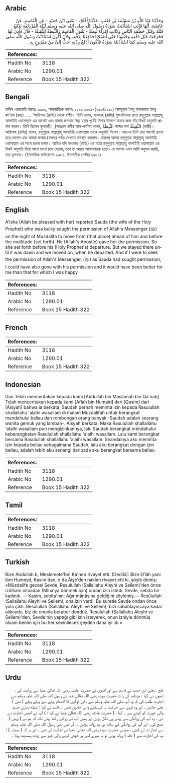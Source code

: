 ## Arabic


<div dir="rtl" lang="ar" style={{fontSize:'larger',backgroundColor:'#f8f9fa',padding:20}}>
وَحَدَّثَنَا عَبْدُ اللَّهِ بْنُ مَسْلَمَةَ بْنِ قَعْنَبٍ، حَدَّثَنَا أَفْلَحُ، - يَعْنِي ابْنَ حُمَيْدٍ - عَنِ الْقَاسِمِ، عَنْ عَائِشَةَ، أَنَّهَا قَالَتِ اسْتَأْذَنَتْ سَوْدَةُ رَسُولَ اللَّهِ صلى الله عليه وسلم لَيْلَةَ الْمُزْدَلِفَةِ تَدْفَعُ قَبْلَهُ وَقَبْلَ حَطْمَةِ النَّاسِ وَكَانَتِ امْرَأَةً ثَبِطَةً - يَقُولُ الْقَاسِمُ وَالثَّبِطَةُ الثَّقِيلَةُ - قَالَ فَأَذِنَ لَهَا فَخَرَجَتْ قَبْلَ دَفْعِهِ وَحَبَسَنَا حَتَّى أَصْبَحْنَا فَدَفَعْنَا بِدَفْعِهِ وَلأَنْ أَكُونَ اسْتَأْذَنْتُ رَسُولَ اللَّهِ صلى الله عليه وسلم كَمَا اسْتَأْذَنَتْهُ سَوْدَةُ فَأَكُونَ أَدْفَعُ بِإِذْنِهِ أَحَبُّ إِلَىَّ مِنْ مَفْرُوحٍ بِهِ ‏.‏
</div>
<div style={{backgroundColor:'#f8f9fa',padding:20, marginBottom: 10}}><table> <thead> <tr> <th>References:</th> <th></th> </tr> </thead> <tbody><tr><td>Hadith No</td><td>3118</td></tr><tr><td>Arabic No</td><td>1290.01</td></tr><tr><td>Reference</td><td>Book 15 Hadith 322</td></tr></tbody></table></div>

## Bengali


<div dir="ltr" lang="bn" style={{fontSize:'larger',backgroundColor:'#f8f9fa',padding:20}}>
হাদিস একাডেমি নাম্বারঃ ৩০০৯, আন্তর্জাতিক নাম্বারঃ ১২৯০ ৩০০৯-(২৯৩/১২৯০) আবদুল্লাহ ইবনু মাসলামাহ ইবনু কা'নাব (রহঃ) ..... ‘আয়িশাহ (রাযিঃ) থেকে বর্ণিত। তিনি বলেন, সাওদাহ (রাযিঃ) মুযদালিফার রাতে রসূলুল্লাহ সাল্লাল্লাহু আলাইহি ওয়াসাল্লাম এর আগেই এবং রাস্তায় জনতার ভিড় হবার পূর্বেই মিনার উদেশে যাত্রার জন্য তাঁর নিকট অনুমতি প্রার্থনা করেন। তিনি ছিলেন স্থূলদেহী। (অধঃস্তন রাবী) আল-কাসিম বলেন, الثَّبِطَةُ শব্দের অর্থ الثَّقِيلَةُ (ভারী)। আয়িশাহ (রাযিঃ) বলেন, রসূলুল্লাহ সাল্লাল্লাহু আলাইহি ওয়াসাল্লাম তাকে অনুমতি দিলেন। অতএব তিনি তার আগেই রওনা হয়ে গেলেন এবং আমরা ফাজর (ফজর) পর্যন্ত সেখানে অবস্থান করলাম। তারপর আমরা রসূলুল্লাহ সাল্লাল্লাহু আলাইহি ওয়াসাল্লাম এর সাথে রওনা হলাম। আমিও যদি সাওদাহ (রাযিঃ) এর মতো রসূলুল্লাহ সাল্লাল্লাহু আলাইহি ওয়াসাল্লাম এর নিকট অনুমতি নিয়ে আগে ভাগে চলে যেতাম, তবে তা আরও আনন্দদায়ক হতো- যে আনন্দ এখন আমি অনুভব করছি, তার তুলনায়। (ইসলামিক ফাউন্ডেশন ২৯৮৪, ইসলামীক সেন্টার ২৯৮১)
</div>
<div style={{backgroundColor:'#f8f9fa',padding:20, marginBottom: 10}}><table> <thead> <tr> <th>References:</th> <th></th> </tr> </thead> <tbody><tr><td>Hadith No</td><td>3118</td></tr><tr><td>Arabic No</td><td>1290.01</td></tr><tr><td>Reference</td><td>Book 15 Hadith 322</td></tr></tbody></table></div>

## English


<div dir="ltr" lang="en" style={{fontSize:'larger',backgroundColor:'#f8f9fa',padding:20}}>
A'isha (Allah be pleased with her) reported:Sauda (the wife of the Holy Prophet) who was bulky sought the permission of Allah's Messenger (ﷺ) on the night of Muzdalifa to move from (that place) ahead of him and before the multitude (set forth). He (Allah's Apostle) gave her the permission. So she set forth before his (Holy Prophet's) departure. But we stayed there until it was dawn and we moved on, when he departed. And if I were to seek the permission of Allah's Messenger. (ﷺ) as Sauda had sought permission, I could have also gone with his permission and it would have been better for me than that for which I was happy
</div>
<div style={{backgroundColor:'#f8f9fa',padding:20, marginBottom: 10}}><table> <thead> <tr> <th>References:</th> <th></th> </tr> </thead> <tbody><tr><td>Hadith No</td><td>3118</td></tr><tr><td>Arabic No</td><td>1290.01</td></tr><tr><td>Reference</td><td>Book 15 Hadith 322</td></tr></tbody></table></div>

## French


<div dir="ltr" lang="fr" style={{fontSize:'larger',backgroundColor:'#f8f9fa',padding:20}}>

</div>
<div style={{backgroundColor:'#f8f9fa',padding:20, marginBottom: 10}}><table> <thead> <tr> <th>References:</th> <th></th> </tr> </thead> <tbody><tr><td>Hadith No</td><td>3118</td></tr><tr><td>Arabic No</td><td>1290.01</td></tr><tr><td>Reference</td><td>Book 15 Hadith 322</td></tr></tbody></table></div>

## Indonesian


<div dir="ltr" lang="id" style={{fontSize:'larger',backgroundColor:'#f8f9fa',padding:20}}>
Dan Telah menceritakan kepada kami [Abdullah bin Maslamah bin Qa'nab] Telah menceritakan kepada kami [Aflah bin Humaid] dari [Qasim] dari [Aisyah] bahwa ia berkata; Saudah pernah meminta izin kepada Rasulullah shallallahu 'alaihi wasallam di malam Muzdalifah untuk berangkat mendahului beliau dan rombongan orang banyak -Saudah adalah seorang wanita gemuk yang lamban-. Aisyah berkata; Maka Rasulullah shallallahu 'alaihi wasallam pun mengizinkannya, lalu Saudah berangkat mendahului keberangkatan Rasulullah shallallahu 'alaihi wasallam. Lalu kami berangkat bersama Rasulullah shallallahu 'alaihi wasallam. Seandainya aku meminta izin kepada beliau sebagaimana Saudah, lalu aku berangkat dengan izin beliau, adalah lebih aku senangi daripada aku berangkat bersama beliau
</div>
<div style={{backgroundColor:'#f8f9fa',padding:20, marginBottom: 10}}><table> <thead> <tr> <th>References:</th> <th></th> </tr> </thead> <tbody><tr><td>Hadith No</td><td>3118</td></tr><tr><td>Arabic No</td><td>1290.01</td></tr><tr><td>Reference</td><td>Book 15 Hadith 322</td></tr></tbody></table></div>

## Tamil


<div dir="ltr" lang="ta" style={{fontSize:'larger',backgroundColor:'#f8f9fa',padding:20}}>

</div>
<div style={{backgroundColor:'#f8f9fa',padding:20, marginBottom: 10}}><table> <thead> <tr> <th>References:</th> <th></th> </tr> </thead> <tbody><tr><td>Hadith No</td><td>3118</td></tr><tr><td>Arabic No</td><td>1290.01</td></tr><tr><td>Reference</td><td>Book 15 Hadith 322</td></tr></tbody></table></div>

## Turkish


<div dir="ltr" lang="tr" style={{fontSize:'larger',backgroundColor:'#f8f9fa',padding:20}}>
Bize Abdullah b, Meslemete'bnİ Ka'neb rivayet etti. (Dediki): Bize Eflâh yani ibni Humeyd, Kasım'dan, o da Âişe'den naklen rivayet etti ki, şöyle demiş: «Müzdelife gecesi Sevde, Resulullah (Sallallahu Aleyhi ve Sellem)'den önce izdiham olmadan (Mina'ya dönmek için) ondan izin istedi. Sevde, sebita bir kadındı. — Kasim, sebita'nın: Ağır mânâsına geldiğini söylemiş.— Resûlullah (Sallallahu Aleyhi ve Sellem), ona izin verdi. Bu suretle Sevde ondan önce yola çıktı. Resulullah (Sallallahu Aleyhi ve Sellem), bizi sabahlayıncaya kadar alıkoydu, biz de onunla beraber döndük. Resulullah (Sallallahu Aleyhi ve Sellem)'den, Sevde'nin yaptığı gibi izin isteyerek, onun izniyle dönmüş olsam benim için bu her sevinilecek şeyden daha iyi idi.»
</div>
<div style={{backgroundColor:'#f8f9fa',padding:20, marginBottom: 10}}><table> <thead> <tr> <th>References:</th> <th></th> </tr> </thead> <tbody><tr><td>Hadith No</td><td>3118</td></tr><tr><td>Arabic No</td><td>1290.01</td></tr><tr><td>Reference</td><td>Book 15 Hadith 322</td></tr></tbody></table></div>

## Urdu


<div dir="rtl" lang="ur" style={{fontSize:'larger',backgroundColor:'#f8f9fa',padding:20}}>
فلح ، یعنی ابن حمید نے قاسم سے اور انھوں نے حضرت عائشہ رضی اللہ تعالیٰ عنہا سے روایت کی ، انھوں نے کہا : مزدلفہ کی رات حضرت سودہ رضی اللہ تعالیٰ عنہ نے رسول اللہ صلی اللہ علیہ وسلم سے اجازت طلب کی کہ وہ آپ صلی اللہ علیہ وسلم سے ، اور لوگوں کا اذدھام ہونے سے پہلے پہلے ( منیٰ ) چلی جائیں ۔ اور وہ تیزی سے حرکت نہ کرسکنے والی خاتون تھیں ۔ قاسم نے کہا : ثبطه بھاری جسم والی عورت کو کہتے ہیں ۔ کہا ، ( حضرت عائشہ رضی اللہ تعالیٰ عنہا نے کہا : ) آپ نے انھیں اجازت دے دی ۔ وہ آپ کی روانگی سے پہلے ہی نکل پڑیں اور ہمیں آپ نے روکے رکھا یہاں تک کہ ہم نے ( وہیں ) صبح کی ، اور آپ کی روانگی کے ساتھ ہی ہم روانہ ہوئیں ۔ اگر میں بھی رسول اللہ صلی اللہ علیہ وسلم سے اجاز ت لے لیتی ، جیسے حضرت سودہ رضی اللہ تعالیٰ عنہا نے اجازت لی تھی ۔ اور یہ کہ ( ہمیشہ ) آ پ کی اجازت سے ( جلد ) روانہ ہوتی تو یہ میرے لئے ہر خوش کرنے والی چیز سے زیادہ پسندیدہ ہوتا ۔
</div>
<div style={{backgroundColor:'#f8f9fa',padding:20, marginBottom: 10}}><table> <thead> <tr> <th>References:</th> <th></th> </tr> </thead> <tbody><tr><td>Hadith No</td><td>3118</td></tr><tr><td>Arabic No</td><td>1290.01</td></tr><tr><td>Reference</td><td>Book 15 Hadith 322</td></tr></tbody></table></div>